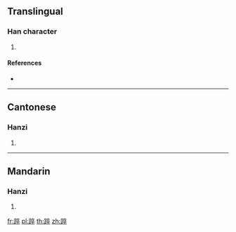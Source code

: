 {{character info/new}}
==Translingual==

===Han character===
{{Han char|rn=157|rad=足|as=08|sn=15|four=60148|canj=RMYOJ}}

# {{defn|Han|sort=足08}}

====References====
* {{Han ref|kx=1228.250|dkj=37650|dj=1700.330|hdz=63718.120|uh=8E24|ud=36388|bh=E7F6|bd=59382}}

----

==Cantonese==

===Hanzi===
{{yue-hanzi|jyut=|y=chyut3}}

# {{defn|lang=yue|sort=足08}}

----

==Mandarin==

===Hanzi===
{{cmn-hanzi|pin=[[cuì]] ([[cui4]]), [[zú]] ([[zu2]])|wg=ts'ui<sup>4</sup>, tsu<sup>2</sup>}}

# {{defn|lang=cmn|sort=足08}}

[[fr:踤]]
[[pl:踤]]
[[th:踤]]
[[zh:踤]]